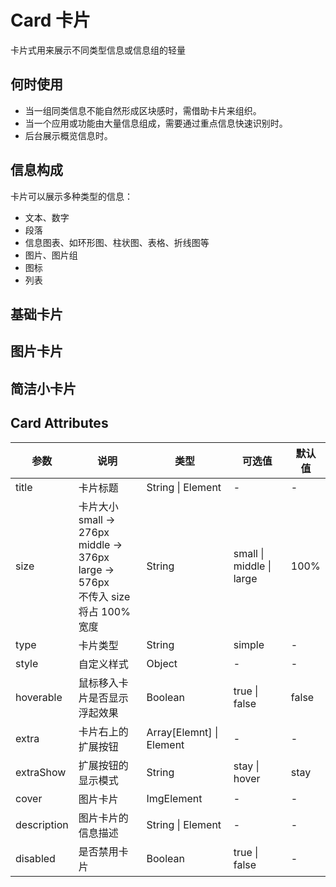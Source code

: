 # Card 卡片

卡片式用来展示不同类型信息或信息组的轻量

## 何时使用

- 当一组同类信息不能自然形成区块感时，需借助卡片来组织。
- 当一个应用或功能由大量信息组成，需要通过重点信息快速识别时。
- 后台展示概览信息时。

## 信息构成

卡片可以展示多种类型的信息：

- 文本、数字
- 段落
- 信息图表、如环形图、柱状图、表格、折线图等
- 图片、图片组
- 图标
- 列表

## 基础卡片


<Demo />

## 图片卡片


<Demo2 />

## 简洁小卡片


<Demo3 />

## Card Attributes

| 参数        | 说明                                                                                                    | 类型                     | 可选值                   | 默认值 |
| ----------- | ------------------------------------------------------------------------------------------------------- | ------------------------ | ------------------------ | ------ |
| title       | 卡片标题                                                                                                | String \| Element        | -                        | -      |
| size        | 卡片大小<br/> small -> 276px <br/> middle -> 376px <br/> large -> 576px <br/> 不传入 size 将占 100%宽度 | String                   | small \| middle \| large | 100%   |
| type        | 卡片类型                                                                                                | String                   | simple                   | -      |
| style       | 自定义样式                                                                                              | Object                   | -                        | -      |
| hoverable   | 鼠标移入卡片是否显示浮起效果                                                                            | Boolean                  | true \| false            | false  |
| extra       | 卡片右上的扩展按钮                                                                                      | Array[Elemnt] \| Element | -                        | -      |
| extraShow   | 扩展按钮的显示模式                                                                                      | String                   | stay \| hover            | stay   |
| cover       | 图片卡片                                                                                                | ImgElement               | -                        | -      |
| description | 图片卡片的信息描述                                                                                      | String \| Element        | -                        | -      |
| disabled    | 是否禁用卡片                                                                                            | Boolean                  | true \| false            | -      |

